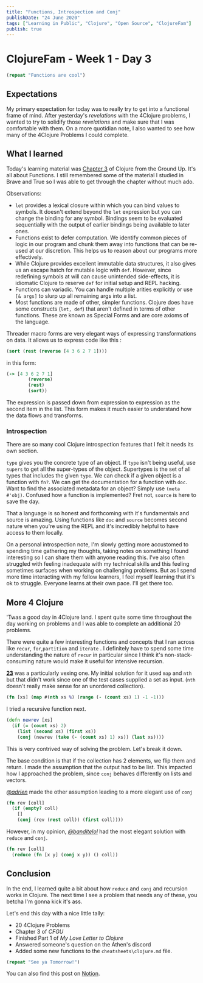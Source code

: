 ```yaml
---
title: "Functions, Introspection and Conj"
publishDate: "24 June 2020"
tags: ["Learning in Public", "Clojure", "Open Source", "ClojureFam"]
publish: true
---
```


# ClojureFam - Week 1 - Day 3

```clojure
(repeat "Functions are cool")
```

## Expectations

My primary expectation for today was to really try to get into a functional frame of mind. After yesterday's _revelations_ with the 4Clojure problems, I wanted to try to solidify those _revelations_ and make sure that I was comfortable with them. On a more quotidian note, I also wanted to see how many of the 4Clojure Problems I could complete.

## What I learned

Today's learning material was [Chapter 3](https://aphyr.com/posts/303-clojure-from-the-ground-up-functions) of Clojure from the Ground Up. It's all about Functions. I still remembered some of the material I studied in Brave and True so I was able to get through the chapter without much ado.

Observations:

- `let` provides a lexical closure within which you can bind values to symbols. It doesn't extend beyond the `let` expression but you can change the binding for any symbol. Bindings seem to be evaluated sequentially with the output of earlier bindings being available to later ones.
- Functions exist to defer computation. We identify common pieces of logic in our program and chunk them away into functions that can be re-used at our discretion. This helps us to reason about our programs more effectively.
- While Clojure provides excellent immutable data structures, it also gives us an escape hatch for mutable logic with `def`. However, since redefining symbols at will can cause unintended side-effects, it is idiomatic Clojure to reserve `def` for initial setup and REPL hacking.
- Functions can variadic. You can handle multiple arities explicitly or use `[& args]` to slurp up all remaining args into a list.
- Most functions are made of other, simpler functions. Clojure does have some constructs (`let, def`) that aren't defined in terms of other functions. These are known as Special Forms and are core axioms of the language.

Threader macro forms are very elegant ways of expressing transformations on data. It allows us to express code like this :

```clojure
(sort (rest (reverse [4 3 6 2 7 1])))
```

in this form:

```clojure
(-> [4 3 6 2 7 1]
		(reverse)
		(rest)
		(sort))
```

The expression is passed down from expression to expression as the second item in the list. This form makes it much easier to understand how the data flows and transforms.

### Introspection

There are so many cool Clojure introspection features that I felt it needs its own section.

`type` gives you the concrete type of an object. If `type` isn't being useful, use `supers` to get all the super-types of the object. Supertypes is the set of all types that includes the given `type`.
We can check if a given object is a function with `fn?`. We can get the documentation for a function with `doc`. Want to find the associated metadata for an object? Simply use `(meta #'obj)`. Confused how a function is implemented? Fret not, `source` is here to save the day.

That a language is so honest and forthcoming with it's fundamentals and source is amazing. Using functions like `doc` and `source` becomes second nature when you're using the REPL and it's incredibly helpful to have access to them locally.

On a personal introspection note, I'm slowly getting more accustomed to spending time gathering my thoughts, taking notes on something I found interesting so I can share them with anyone reading this. I've also often struggled with feeling inadequate with my technical skills and this feeling sometimes surfaces when working on challenging problems. But as I spend more time interacting with my fellow learners, I feel myself learning that it's ok to struggle. Everyone learns at their own pace. I'll get there too.

## More 4 Clojure

'Twas a good day in 4Clojure land. I spent quite some time throughout the day working on problems and I was able to complete an additional 20 problems.

There were quite a few interesting functions and concepts that I ran across like `recur`, `for`,`partition` and `iterate` . I definitely have to spend some time understanding the nature of `recur` in particular since I think it's non-stack-consuming nature would make it useful for intensive recursion.

[**23**](http://www.4clojure.com/problem/23) was a particularly vexing one. My initial solution for it used `map` and `nth` but that didn't work since one of the test cases supplied a set as input. (`nth` doesn't really make sense for an unordered collection).

```clojure
(fn [xs] (map #(nth xs %) (range (- (count xs) 1) -1 -1)))
```

I tried a recursive function next.

```clojure
(defn newrev [xs]
  (if (= (count xs) 2)
    (list (second xs) (first xs))
    (conj (newrev (take (- (count xs) 1) xs)) (last xs))))
```

This is very contrived way of solving the problem. Let's break it down.

The base condition is that if the collection has 2 elements, we flip them and return. I made the assumption that the output had to be list. This impacted how I approached the problem, since `conj` behaves differently on lists and vectors.

_[@adrien](https://twitter.com/adrien)_ made the other assumption leading to a more elegant use of `conj`

```clojure
(fn rev [coll]
  (if (empty? coll)
    []
    (conj (rev (rest coll)) (first coll))))
```

However, in my opinion, _[@banditelol](https://twitter.com/banditelol)_ had the most elegant solution with `reduce` and `conj`.

```clojure
(fn rev [coll]
  (reduce (fn [x y] (conj x y)) () coll))
```

## Conclusion

In the end, I learned quite a bit about how `reduce` and `conj` and recursion works in Clojure. The next time I see a problem that needs any of these, you betcha I'm gonna kick it's ass.

Let's end this day with a nice little tally:

- 20 4Clojure Problems
- Chapter 3 of _CFGU_
- Finished Part 1 of _My Love Letter to Clojure_
- Answered someone's question on the Athen's discord
- Added some new functions to the `cheatsheets\clojure.md` file.

```clojure
(repeat "See ya Tomorrow!")
```

You can also find this post on [Notion](https://www.notion.so/itsrainingmani/Clojure-Fam-Week-1-Day-3-ae2a395fd63249278ab7364763e14c49).
